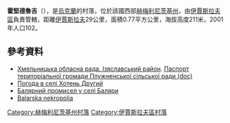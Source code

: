 {{coord|50|12|36|N|26|30|37|E|scale:100000|display=title}}

'''霍堅德魯吉'''（{{lang-uk|Хотень Другий}}），是[[烏克蘭|烏克蘭]]的村落，位於該國西部[[赫梅利尼茨基州|赫梅利尼茨基州]]，由[[伊賈斯拉夫區|伊賈斯拉夫區]]負責管轄，距離[[伊賈斯拉夫|伊賈斯拉夫]]29公里，面積0.77平方公里，海拔高度211米，2001年人口102。

==參考資料==
* [https://web.archive.org/web/20160306105422/http://oblrada.km.ua/district/show/15 Хмельницька обласна рада. Ізяславський район]. [https://web.archive.org/web/20141227092356/http://oblrada.km.ua/userfiles/%D0%9F%D0%B0%D1%81%D0%BF%D0%BE%D1%80%D1%82_%D0%9F%D0%BB%D1%83%D0%B6%D0%BD%D0%B5_2011.doc Паспорт територіальної громади Плужненської сільської ради (doc)]
* [http://weather.in.ua/ua/hmel'nickaja/27524 Погода в селі Хотень Другий]
* [http://istvolyn.info/index.php?option=com_content&task=view&id=767&Itemid=25 Балярний промисел у селі Баляри]
* [http://polonia.pap.net.pl/2005/11/20051111094104.html Balarska nekropolia]{{dead link|date=2018年5月 |bot=InternetArchiveBot |fix-attempted=yes }}

{{DEFAULTSORT:Хотень Другий}}
[[Category:赫梅利尼茨基州村落|Category:赫梅利尼茨基州村落]]
[[Category:伊賈斯拉夫區村落|Category:伊賈斯拉夫區村落]]


{{Khmelnytskyi-geo-stub}}